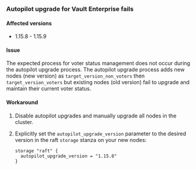 
<a id="autopilot" />

### Autopilot upgrade for Vault Enterprise fails

#### Affected versions

- 1.15.8 - 1.15.9

#### Issue

The expected process for voter status management does not occur during the
autopilot upgrade process. The autopilot upgrade process adds new nodes (new version) as
`target_version_non_voters` then `target_version_voters` but existing nodes (old
version) fail to upgrade and maintain their current voter status.

#### Workaround

1. Disable autopilot upgrades and manually upgrade all nodes in the cluster.
1. Explicitly set the `autopilot_upgrade_version` parameter to the desired
   version in the raft `storage` stanza on your new nodes:

    ```hcl
    storage "raft" {
      autopilot_upgrade_version = "1.15.8"
    }
    ```
